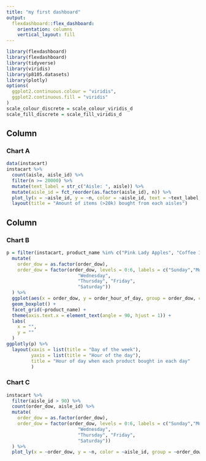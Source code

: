 ```yaml
---
title: "my first dashboard"
output: 
  flexdashboard::flex_dashboard:
    orientation: columns
    vertical_layout: fill
---
```


```r
library(flexdashboard)
library(flexdashboard)
library(tidyverse)
library(viridis)
library(p8105.datasets)
library(plotly)
options(
  ggplot2.continuous.colour = "viridis",
  ggplot2.continuous.fill = "viridis"
)
scale_colour_discrete = scale_colour_viridis_d
scale_fill_discrete = scale_fill_viridis_d
```

Column {data-width=650}
-----------------------------------------------------------------------

### Chart A

```r
data(instacart)
instacart %>% 
  count(aisle, aisle_id) %>% 
  filter(n >= 20000) %>% 
  mutate(text_label = str_c("Aisle: ", aisle)) %>% 
  mutate(aisle_id = fct_reorder(as.factor(aisle_id), n)) %>% 
  plot_ly(x = ~aisle_id, y = ~n, color = ~aisle_id, text = ~text_label, textposition = 'middle right', type = "bar") %>% 
  layout(title = "Amount of items (>20k) bought from each aisles")


```

Column {data-width=350}
-----------------------------------------------------------------------

### Chart B

```r
p = filter(instacart, product_name %in% c("Pink Lady Apples", "Coffee Ice Cream")) %>%  
  mutate(
    order_dow = as.factor(order_dow),
    order_dow = factor(order_dow, levels = 0:6, labels = c("Sunday","Monday", "Tuesday",
                          "Wednesday", 
                          "Thursday", "Friday", 
                          "Saturday"))
  ) %>% 
  ggplot(aes(x = order_dow, y = order_hour_of_day, group = order_dow, color = order_dow)) +
  geom_boxplot() +
  facet_grid(~product_name) +
  theme(axis.text.x = element_text(angle = 90, hjust = 1)) +
  labs(
    x = "",
    y = ""
  )
ggplotly(p) %>% 
  layout(xaxis = list(title = "Day of the week"),
         yaxis = list(title = "Hour of the day"),
         title = "Hour of day when each product bought in each day"
         )
```

### Chart C

```r
instacart %>% 
  filter(aisle_id > 90) %>%  
  count(order_dow, aisle_id) %>% 
  mutate(
    order_dow = as.factor(order_dow),
    order_dow = factor(order_dow, levels = 0:6, labels = c("Sunday","Monday", "Tuesday",
                          "Wednesday", 
                          "Thursday", "Friday", 
                          "Saturday"))
  ) %>% 
  plot_ly(x = ~order_dow, y = ~n, color = ~aisle_id, group = ~order_dow, type = "scatter")
```


